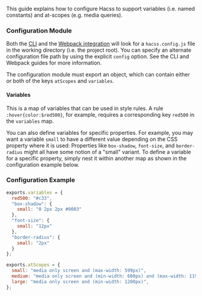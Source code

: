 
<Article
  title="Configuration"
  subtitle="Use variables and media queries throughout your site">

This guide explains how to configure Hacss to support variables
(i.e. named constants) and at-scopes (e.g. media queries).

### Configuration Module

Both the [CLI](./cli) and the [Webpack integration](./webpack) will look for a
`hacss.config.js` file in the working directory (i.e. the project root). You can
specify an alternate configuration file path by using the explicit `config`
option. See the CLI and Webpack guides for more information.

The configuration module must export an object, which can contain either or both
of the keys `atScopes` and `variables`.

#### Variables

This is a map of variables that can be used in style rules. A rule
`:hover{color:$red500}`, for example, requires a corresponding key `red500` in
the `variables` map.

You can also define variables for specific properties. For example, you may want
a variable `small` to have a different value depending on the CSS property where
it is used: Properties like `box-shadow`, `font-size`, and `border-radius` might
all have some notion of a "small" variant. To define a variable for a specific
property, simply nest it within another map as shown in the configuration
example below.

### Configuration Example

```javascript
exports.variables = {
  red500: "#c33",
  "box-shadow": {
    small: "0 2px 2px #0003"
  },
  "font-size": {
    small: "12px"
  },
  "border-radius": {
    small: "2px"
  }
};

exports.atScopes = {
  small: "media only screen and (max-width: 599px)",
  medium: "media only screen and (min-width: 600px) and (max-width: 1199px)",
  large: "media only screen and (min-width: 1200px)",
};
```

</Article>
